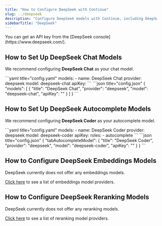 ```yaml
---
title: "How to Configure DeepSeek with Continue"
slug: ../deepseek
description: "Configure DeepSeek models with Continue, including DeepSeek Chat for general conversations and DeepSeek Coder specifically optimized for code autocomplete and programming tasks"
sidebarTitle: "DeepSeek"
---
```


<Info>
  You can get an API key from the [DeepSeek console](https://www.deepseek.com/).
</Info>

## How to Set Up DeepSeek Chat Models

We recommend configuring **DeepSeek Chat** as your chat model.

<Tabs>
   <Tab title="YAML">
   ```yaml title="config.yaml"
   models:
     - name: DeepSeek Chat
       provider: deepseek
       model: deepseek-chat
       apiKey: <YOUR_DEEPSEEK_API_KEY>
   ```
   </Tab>
   <Tab title="JSON">
   ```json title="config.json"
   {
     "models": [
       {
         "title": "DeepSeek Chat",
         "provider": "deepseek",
         "model": "deepseek-chat",
         "apiKey": "<YOUR_DEEPSEEK_API_KEY>"
       }
     ]
   }
   ```
   </Tab>
</Tabs>

## How to Set Up DeepSeek Autocomplete Models

We recommend configuring **DeepSeek Coder** as your autocomplete model.

<Tabs>
   <Tab title="YAML">
    ```yaml title="config.yaml"
    models:
      - name: DeepSeek Coder
        provider: deepseek
        model: deepseek-coder
        apiKey: <YOUR_DEEPSEEK_API_KEY>
        roles:
          - autocomplete
    ```
   </Tab>
   <Tab title="JSON">
    ```json title="config.json"
    {
      "tabAutocompleteModel": {
        "title": "DeepSeek Coder",
        "provider": "deepseek",
        "model": "deepseek-coder",
        "apiKey": "<YOUR_DEEPSEEK_API_KEY>"
      }
    }
    ```
   </Tab>
</Tabs>

## How to Configure DeepSeek Embeddings Models

DeepSeek currently does not offer any embeddings models.

[Click here](../../model-roles/embeddings.mdx) to see a list of embeddings model providers.

## How to Configure DeepSeek Reranking Models

DeepSeek currently does not offer any reranking models.

[Click here](../../model-roles/reranking.mdx) to see a list of reranking model providers.
